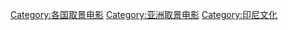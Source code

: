[[Category:各国取景电影|Category:各国取景电影]]
[[Category:亚洲取景电影|Category:亚洲取景电影]]
[[Category:印尼文化|Category:印尼文化]]